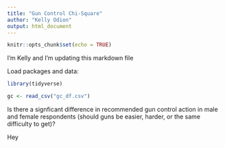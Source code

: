 ```yaml
---
title: "Gun Control Chi-Square"
author: "Kelly Odion"
output: html_document
---
```


```r
knitr::opts_chunk$set(echo = TRUE)
```

I'm Kelly and I'm updating this markdown file

Load packages and data:

```r
library(tidyverse)

gc <- read_csv("gc_df.csv")
```

Is there a signficant difference in recommended gun control action in male and female respondents (should guns be easier, harder, or the same difficulty to get)? 



Hey


